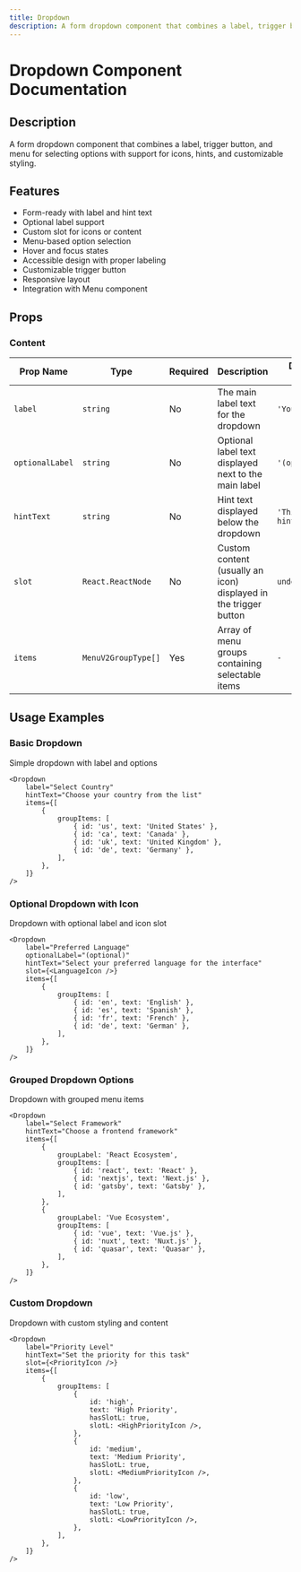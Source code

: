 ```yaml
---
title: Dropdown
description: A form dropdown component that combines a label, trigger button, and menu for selecting options with support for icons, hints, and customizable styling.
---
```


# Dropdown Component Documentation

## Description

A form dropdown component that combines a label, trigger button, and menu for selecting options with support for icons, hints, and customizable styling.

## Features

- Form-ready with label and hint text
- Optional label support
- Custom slot for icons or content
- Menu-based option selection
- Hover and focus states
- Accessible design with proper labeling
- Customizable trigger button
- Responsive layout
- Integration with Menu component

## Props

### Content

| Prop Name       | Type                | Required | Description                                                      | Default Value           |
| --------------- | ------------------- | -------- | ---------------------------------------------------------------- | ----------------------- |
| `label`         | `string`            | No       | The main label text for the dropdown                             | `'Your Label'`          |
| `optionalLabel` | `string`            | No       | Optional label text displayed next to the main label             | `'(optional)'`          |
| `hintText`      | `string`            | No       | Hint text displayed below the dropdown                           | `'This is a hint text'` |
| `slot`          | `React.ReactNode`   | No       | Custom content (usually an icon) displayed in the trigger button | `undefined`             |
| `items`         | `MenuV2GroupType[]` | Yes      | Array of menu groups containing selectable items                 | `-`                     |

## Usage Examples

### Basic Dropdown

Simple dropdown with label and options

```tsx
<Dropdown
    label="Select Country"
    hintText="Choose your country from the list"
    items={[
        {
            groupItems: [
                { id: 'us', text: 'United States' },
                { id: 'ca', text: 'Canada' },
                { id: 'uk', text: 'United Kingdom' },
                { id: 'de', text: 'Germany' },
            ],
        },
    ]}
/>
```

### Optional Dropdown with Icon

Dropdown with optional label and icon slot

```tsx
<Dropdown
    label="Preferred Language"
    optionalLabel="(optional)"
    hintText="Select your preferred language for the interface"
    slot={<LanguageIcon />}
    items={[
        {
            groupItems: [
                { id: 'en', text: 'English' },
                { id: 'es', text: 'Spanish' },
                { id: 'fr', text: 'French' },
                { id: 'de', text: 'German' },
            ],
        },
    ]}
/>
```

### Grouped Dropdown Options

Dropdown with grouped menu items

```tsx
<Dropdown
    label="Select Framework"
    hintText="Choose a frontend framework"
    items={[
        {
            groupLabel: 'React Ecosystem',
            groupItems: [
                { id: 'react', text: 'React' },
                { id: 'nextjs', text: 'Next.js' },
                { id: 'gatsby', text: 'Gatsby' },
            ],
        },
        {
            groupLabel: 'Vue Ecosystem',
            groupItems: [
                { id: 'vue', text: 'Vue.js' },
                { id: 'nuxt', text: 'Nuxt.js' },
                { id: 'quasar', text: 'Quasar' },
            ],
        },
    ]}
/>
```

### Custom Dropdown

Dropdown with custom styling and content

```tsx
<Dropdown
    label="Priority Level"
    hintText="Set the priority for this task"
    slot={<PriorityIcon />}
    items={[
        {
            groupItems: [
                {
                    id: 'high',
                    text: 'High Priority',
                    hasSlotL: true,
                    slotL: <HighPriorityIcon />,
                },
                {
                    id: 'medium',
                    text: 'Medium Priority',
                    hasSlotL: true,
                    slotL: <MediumPriorityIcon />,
                },
                {
                    id: 'low',
                    text: 'Low Priority',
                    hasSlotL: true,
                    slotL: <LowPriorityIcon />,
                },
            ],
        },
    ]}
/>
```
